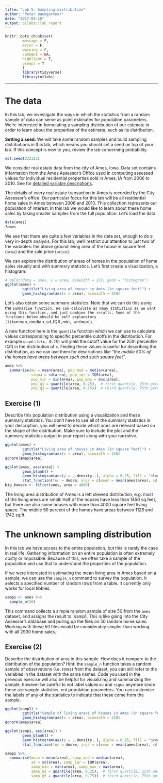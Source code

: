 ```yaml
---
title: "Lab 5: Sampling distribution"
author: "Peter Baumgartner"
date: "2017-03-10"
output: oilabs::lab_report
---
```

```r
knitr::opts_chunk$set(
        message = F,
        error = F,
        warning = F,
        comment = NA,
        highlight = T,
        prompt = T
        )
        library(tidyverse)
        library(oilabs)
```
***

# The data
In this lab, we investigate the ways in which the statistics from a random sample of data can serve as point estimates for population parameters. We're interested in formulating a sampling distribution of our estimate in order to learn about the properties of the estimate, such as its distribution.

**Setting a seed:** We will take some random samples and build sampling distributions in this lab, which means you should set a seed on top of your lab. If this concept is new to you, review the lab concerning probability.

```r
set.seed(232323)
```

We consider real estate data from the city of Ames, Iowa. Data set contains information from the Ames Assessor's Office used in computing assessed values for individual residential properties sold in Ames, IA from 2006 to 2010. See for [detailed variable descriptions](http://www.amstat.org/publications/jse/v19n3/decock/datadocumentation.txt).

The details of every real estate transaction in Ames is recorded by the City Assessor's office. Our particular focus for this lab will be all residential home sales in Ames between 2006 and 2010. This collection represents our population of interest. In this lab we would like to learn about these home sales by taking smaller samples from the full population. Let's load the data.

```r
data(ames)
?ames
```

We see that there are quite a few variables in the data set, enough to do a very in-depth analysis. For this lab, we'll restrict our attention to just two of the variables: the above ground living area of the house in square feet (`area`) and the sale price (`price`).

We can explore the distribution of areas of homes in the population of home sales visually and with summary statistics. Let's first create a visualization, a histogram:

```r
# qplot(data = ames, x = area, binwidth = 250, geom = "histogram")
ggplot(ames) +
        ggtitle("Living area of houses in Ames (in square feet)") +
        geom_histogram(aes(x = area), binwidth = 250)
```

Let's also obtain some summary statistics. Note that we can do this using the `summarise function. We can calculate as many statistics as we want using this function, and just combine the results. Some of the functions below should be self explanatory (like `mean`, `median`, `sd`, `IQR`, `min`, and `max`). 

A new function here is the `quantile` function which we can use to calculate values corresponding to specific percentile cutoffs in the distribution. For example `quantile(x, 0.25)` will yield the cutoff value for the 25th percentile (Q1) in the distribution of `x`. Finding these values is useful for describing the distribution, as we can use them for descriptions like _"the middle 50% of the homes have areas between such and such square feet"_.

```r
ames %>%
  summarise(mu = mean(area), pop_med = median(area), 
            sigma = sd(area), pop_iqr = IQR(area),
            pop_min = min(area), pop_max = max(area),
            pop_q1 = quantile(area, 0.25),  # first quartile, 25th percentile
            pop_q3 = quantile(area, 0.75))  # third quartile, 75th percentile
```

## Exercise (1)
Describe this population distribution using a visualization and these summary statistics. You don't have to use all of the summary statistics in your description, you will need to decide which ones are relevant based on the shape of the distribution. Make sure to include the plot and the summary statistics output in your report along with your narrative.

```r
ggplot(ames) +
        ggtitle("Living area of houses in Ames (in square feet)") +
        geom_histogram(aes(x = area), binwidth = 250)
qqnorm(ames$area)

ggplot(ames, aes(area)) +
        geom_blank() +
        geom_histogram(aes(y = ..density..), alpha = 0.25, fill = "blue", binwidth = 250) +
        stat_function(fun = dnorm, args = c(mean = mean(ames$area), sd = sd(ames$area)), col = "tomato")
big_houses <- filter(ames, area > 4000)
```
The living area distribution of Ames is a left skewed distribution, e.g. most of the living areas are small: Half of the houses have less than 1450 sq.feet, but there are also some houses with more than 4000 square feet living space. The middle 50 percent of the homes have areas between 1126 and 1742 sq.ft.

# The unknown sampling distribution

In this lab we have access to the entire population, but this is rarely the case in real life. Gathering information on an entire population is often extremely costly or impossible. Because of this, we often take a sample of the population and use that to understand the properties of the population.

If we were interested in estimating the mean living area in Ames based on a sample, we can use the `sample_n` command to survey the population. It selects a specified number of random rows from a table. It currently only works for local tibbles.

```r
samp1 <- ames %>%
  sample_n(50)
```

This command collects a simple random sample of size 50 from the `ames` dataset, and assigns the result to `samp1. This is like going into the City Assessor's database and pulling up the files on 50 random home sales. Working with these 50 files would be considerably simpler than working with all 2930 home sales.

## Exercise (2)

Describe the distribution of area in this sample. How does it compare to the distribution of the population? Hint: the `sample_n` function takes a random sample of observations (i.e. rows) from the dataset, you can still refer to the variables in the dataset with the same names. Code you used in the previous exercise will also be helpful for visualizing and summarizing the sample, however be careful to not label values `mu` and `sigma` anymore since these are sample statistics, not population parameters. You can customize the labels of any of the statistics to indicate that these come from the sample.

```r
ggplot(samp1) +
        ggtitle("Sample of living areas of houses in Ames (in square feet)") +
        geom_histogram(aes(x = area), binwidth = 250)
qqnorm(ames$area)

ggplot(samp1, aes(area)) +
        geom_blank() +
        geom_histogram(aes(y = ..density..), alpha = 0.25, fill = "green", binwidth = 250) +
        stat_function(fun = dnorm, args = c(mean = mean(ames$area), sd = sd(ames$area)), col = "tomato")

samp1 %>%
  summarise(mean = mean(area), samp_med = median(area), 
            sd = sd(area), samp_iqr = IQR(area),
            samp_min = min(area), samp_max = max(area),
            samp_q1 = quantile(area, 0.25),  # first quartile, 25th percentile
            samp_q3 = quantile(area, 0.75))  # third quartile, 75th percentile
```
